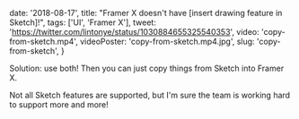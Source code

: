 
  date: '2018-08-17',
  title: "Framer X doesn't have [insert drawing feature in Sketch]!",
  tags: ['UI', 'Framer X'],
  tweet: 'https://twitter.com/lintonye/status/1030884655325540353',
  video: 'copy-from-sketch.mp4',
  videoPoster: 'copy-from-sketch.mp4.jpg',
  slug: 'copy-from-sketch',
}


Solution: use both! Then you can just copy things from Sketch into Framer X.

Not all Sketch features are supported, but I'm sure the team is working hard to support more and more!
